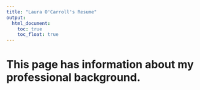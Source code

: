 ```yaml
---
title: "Laura O'Carroll's Resume"
output: 
  html_document:
    toc: true
    toc_float: true
---
```


# This page has information about my professional background.  



